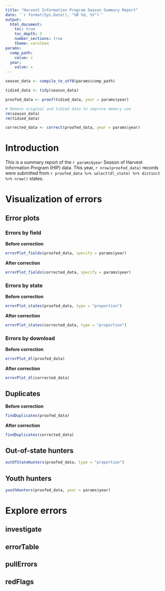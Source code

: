 ```yaml
---
title: "Harvest Information Program Season Summary Report"
date: '`r format(Sys.Date(), "%B %d, %Y")`'
output: 
  html_document:
    toc: true
    toc_depth: 3
    number_sections: true
    theme: cerulean
params:
  comp_path:
    value: x
  year:
    value: x
---
```


```r

season_data <- compile_to_utf8(params$comp_path)

tidied_data <- tidy(season_data)

proofed_data <- proof(tidied_data, year = params$year)

# Remove original and tidied data to improve memory use
rm(season_data)
rm(tidied_data)

corrected_data <- correct(proofed_data, year = params$year)

```

# Introduction

This is a summary report of the `r params$year` Season of Harvest Information Program (HIP) data. This year, `r nrow(proofed_data)` records were submitted from `r proofed_data %>% select(dl_state) %>% distinct %>% nrow()` states.

# Visualization of errors



## Error plots

### Errors by field

**Before correction**
```r
errorPlot_fields(proofed_data, specify = params$year)
```

**After correction**
```r
errorPlot_fields(corrected_data, specify = params$year)
```

### Errors by state

**Before correction**
```r
errorPlot_states(proofed_data, type = "proportion")
```

**After correction**
```r
errorPlot_states(corrected_data, type = "proportion")
```

### Errors by download

**Before correction**

```r
errorPlot_dl(proofed_data)
```

**After correction**

```r
errorPlot_dl(corrected_data)
```

## Duplicates

**Before correction**
```r
findDuplicates(proofed_data)
```

**After correction**
```r
findDuplicates(corrected_data)
```

## Out-of-state hunters

```r
outOfStateHunters(proofed_data, type = "proportion")
```

## Youth hunters

```r
youthHunters(proofed_data, year = params$year)
```

# Explore errors

## investigate


## errorTable


## pullErrors


## redFlags
